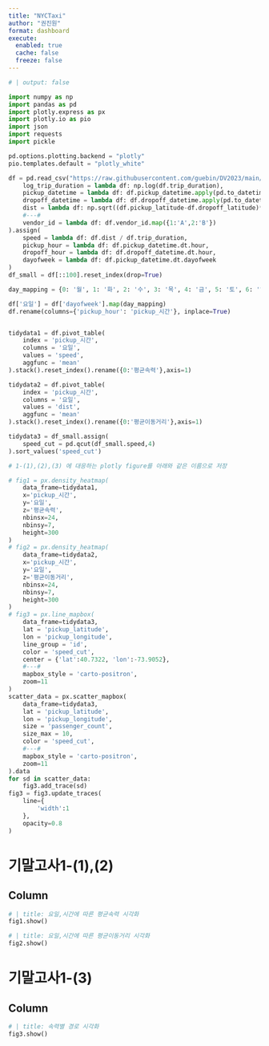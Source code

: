 ```yaml
---
title: "NYCTaxi"
author: "권진원"
format: dashboard
execute:
  enabled: true
  cache: false
  freeze: false
---
```


```python
# | output: false

import numpy as np
import pandas as pd
import plotly.express as px
import plotly.io as pio
import json
import requests
import pickle

pd.options.plotting.backend = "plotly"
pio.templates.default = "plotly_white"

df = pd.read_csv("https://raw.githubusercontent.com/guebin/DV2023/main/posts/NYCTaxi.csv").assign(
    log_trip_duration = lambda df: np.log(df.trip_duration),
    pickup_datetime = lambda df: df.pickup_datetime.apply(pd.to_datetime),
    dropoff_datetime = lambda df: df.dropoff_datetime.apply(pd.to_datetime),
    dist = lambda df: np.sqrt((df.pickup_latitude-df.dropoff_latitude)**2 + (df.pickup_longitude-df.dropoff_longitude)**2),
    #---#
    vendor_id = lambda df: df.vendor_id.map({1:'A',2:'B'})
).assign(
    speed = lambda df: df.dist / df.trip_duration,
    pickup_hour = lambda df: df.pickup_datetime.dt.hour,
    dropoff_hour = lambda df: df.dropoff_datetime.dt.hour,
    dayofweek = lambda df: df.pickup_datetime.dt.dayofweek
)
df_small = df[::100].reset_index(drop=True)

day_mapping = {0: '월', 1: '화', 2: '수', 3: '목', 4: '금', 5: '토', 6: '일'}

df['요일'] = df['dayofweek'].map(day_mapping)
df.rename(columns={'pickup_hour': 'pickup_시간'}, inplace=True)


tidydata1 = df.pivot_table(
    index = 'pickup_시간',
    columns = '요일',
    values = 'speed',
    aggfunc = 'mean'
).stack().reset_index().rename({0:'평균속력'},axis=1)

tidydata2 = df.pivot_table(
    index = 'pickup_시간',
    columns = '요일',
    values = 'dist',
    aggfunc = 'mean'
).stack().reset_index().rename({0:'평균이동거리'},axis=1)

tidydata3 = df_small.assign(
    speed_cut = pd.qcut(df_small.speed,4)
).sort_values('speed_cut')

# 1-(1),(2),(3) 에 대응하는 plotly figure를 아래와 같은 이름으로 저장

# fig1 = px.density_heatmap(
    data_frame=tidydata1,
    x='pickup_시간',
    y='요일',
    z='평균속력',
    nbinsx=24,
    nbinsy=7,
    height=300
)
# fig2 = px.density_heatmap(
    data_frame=tidydata2,
    x='pickup_시간',
    y='요일',
    z='평균이동거리',
    nbinsx=24,
    nbinsy=7,
    height=300
)
# fig3 = px.line_mapbox(
    data_frame=tidydata3,
    lat = 'pickup_latitude',
    lon = 'pickup_longitude',
    line_group = 'id',
    color = 'speed_cut',
    center = {'lat':40.7322, 'lon':-73.9052},
    #---#
    mapbox_style = 'carto-positron',
    zoom=11
)
scatter_data = px.scatter_mapbox(
    data_frame=tidydata3,
    lat = 'pickup_latitude',
    lon = 'pickup_longitude',
    size = 'passenger_count',
    size_max = 10,
    color = 'speed_cut',
    #---#
    mapbox_style = 'carto-positron',
    zoom=11   
).data 
for sd in scatter_data: 
    fig3.add_trace(sd)
fig3 = fig3.update_traces(
    line={
        'width':1
    },
    opacity=0.8
)
```

# 기말고사1-(1),(2)

## Column {width=50%}

```python

# | title: 요일,시간에 따른 평균속력 시각화        
fig1.show()
```

```python
# | title: 요일,시간에 따른 평균이동거리 시각화        
fig2.show()
```

# 기말고사1-(3)

## Column {width=50%}

```python
# | title: 속력별 경로 시각화
fig3.show()
```